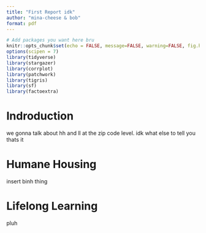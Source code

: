 ```yaml
---
title: "First Report idk"
author: "mina-cheese & bob"
format: pdf
---
```


```r
# Add packages you want here bru
knitr::opts_chunk$set(echo = FALSE, message=FALSE, warning=FALSE, fig.height = 10)
options(scipen = 7)
library(tidyverse)
library(stargazer)
library(corrplot)
library(patchwork)
library(tigris)
library(sf)
library(factoextra)
```

# Indroduction

we gonna talk about hh and ll at the zip code level. idk what else to tell you thats it






# Humane Housing

insert binh thing




# Lifelong Learning

pluh